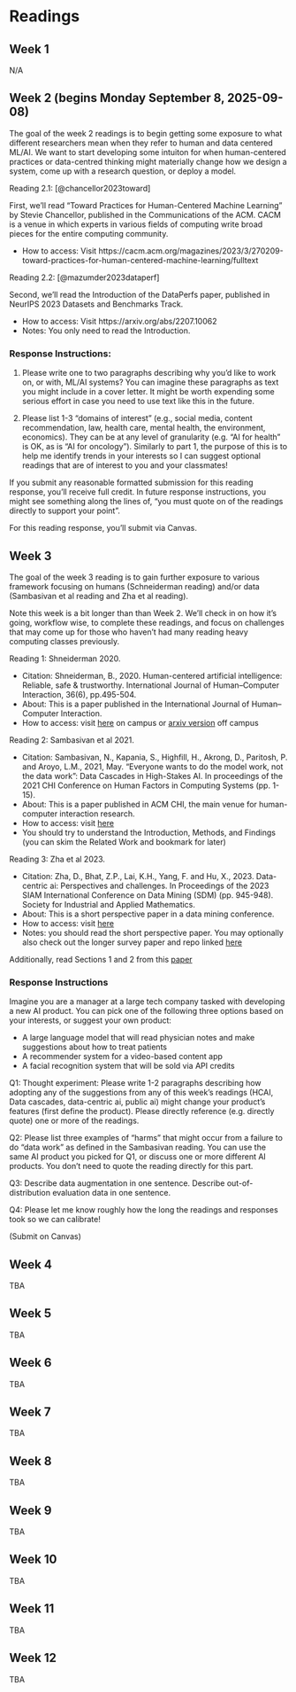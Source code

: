 # Readings

## Week 1

N/A

## Week 2 (begins Monday September 8, 2025-09-08)

The goal of the week 2 readings is to begin getting some exposure to what different researchers mean when they refer to human and data centered ML/AI. We want to start developing some intuiton for when human-centered practices or data-centred thinking might materially change how we design a system, come up with a research question, or deploy a model.

Reading 2.1: [@chancellor2023toward]

First, we'll read “Toward Practices for Human-Centered Machine Learning” by Stevie Chancellor, published in the Communications of the ACM. CACM is a venue in which experts in various fields of computing write broad pieces for the entire computing community.

- How to access: Visit https://cacm.acm.org/magazines/2023/3/270209-toward-practices-for-human-centered-machine-learning/fulltext

Reading 2.2: [@mazumder2023dataperf]

Second, we'll read the Introduction of the DataPerfs paper, published in NeurIPS 2023 Datasets and Benchmarks Track.
  
- How to access: Visit https://arxiv.org/abs/2207.10062 
- Notes: You only need to read the Introduction.

### Response Instructions:

1) Please write one to two paragraphs describing why you’d like to work on, or with, ML/AI systems? You can imagine these paragraphs as text you might include in a cover letter. It might be worth expending some serious effort in case you need to use text like this in the future.

2) Please list 1-3 “domains of interest” (e.g., social media, content recommendation, law, health care, mental health, the environment, economics). They can be at any level of granularity (e.g. “AI for health” is OK, as is “AI for oncology”). Similarly to part 1, the purpose of this is to help me identify trends in your interests so I can suggest optional readings that are of interest to you and your classmates!

If you submit any reasonable formatted submission for this reading response, you'll receive full credit. In future response instructions, you might see something along the lines of, "you must quote on of the readings directly to support your point".

For this reading response, you'll submit via Canvas.


## Week 3


The goal of the week 3 reading is to gain further exposure to various framework focusing on humans (Schneiderman reading) and/or data (Sambasivan et al reading and Zha et al reading).

Note this week is a bit longer than than Week 2. We'll check in on how it's going, workflow wise, to complete these readings, and focus on challenges that may come up for those who haven't had many reading heavy computing classes previously.

Reading 1: Shneiderman 2020.

- Citation: Shneiderman, B., 2020. Human-centered artificial intelligence: Reliable, safe & trustworthy. International Journal of Human–Computer Interaction, 36(6), pp.495-504.
- About: This is a paper published in the International Journal of Human–Computer Interaction.
- How to access: visit [here](https://www.tandfonline.com/doi/full/10.1080/10447318.2020.1741118) on campus or [arxiv version](https://arxiv.org/abs/2002.04087) off campus

Reading 2: Sambasivan et al 2021.

- Citation: Sambasivan, N., Kapania, S., Highfill, H., Akrong, D., Paritosh, P. and Aroyo, L.M., 2021, May. “Everyone wants to do the model work, not the data work”: Data Cascades in High-Stakes AI. In proceedings of the 2021 CHI Conference on Human Factors in Computing Systems (pp. 1-15).
- About: This is a paper published in ACM CHI, the main venue for human-computer interaction research. 
- How to access: visit [here](https://research.google/pubs/everyone-wants-to-do-the-model-work-not-the-data-work-data-cascades-in-high-stakes-ai/)
- You should try to understand the Introduction, Methods, and Findings (you can skim the Related Work and bookmark for later)

Reading 3: Zha et al 2023.

- Citation: Zha, D., Bhat, Z.P., Lai, K.H., Yang, F. and Hu, X., 2023. Data-centric ai: Perspectives and challenges. In Proceedings of the 2023 SIAM International Conference on Data Mining (SDM) (pp. 945-948). Society for Industrial and Applied Mathematics.
- About: This is a short perspective paper in a data mining conference.
- How to access: visit [here](https://epubs.siam.org/doi/abs/10.1137/1.9781611977653.ch106)
- Notes: you should read the short perspective paper. You may optionally also check out the longer survey paper and repo linked [here](https://github.com/daochenzha/data-centric-AI)

Additionally, read Sections 1 and 2 from this [paper](https://www.nickmvincent.com/static/canada_publicai.pdf)

### Response Instructions

Imagine you are a manager at a large tech company tasked with developing a new AI product. You can pick one of the following three options based on your interests, or suggest your own product:

- A large language model that will read physician notes and make suggestions about how to treat patients
- A recommender system for a video-based content app
- A facial recognition system that will be sold via API credits
    
Q1: Thought experiment: Please write 1-2 paragraphs describing how adopting any of the suggestions from any of this week’s readings (HCAI, Data cascades, data-centric ai, public ai) might change your product's features (first define the product). Please directly reference (e.g. directly quote) one or more of the readings.

Q2: Please list three examples of “harms” that might occur from a failure to do “data work” as defined in the Sambasivan reading. You can use the same AI product you picked for Q1, or discuss one or more different AI products. You don’t need to quote the reading directly for this part.

Q3: Describe data augmentation in one sentence. Describe out-of-distribution evaluation data in one sentence.

Q4: Please let me know roughly how the long the readings and responses took so we can calibrate!

(Submit on Canvas)


## Week 4

TBA

## Week 5

TBA

## Week 6

TBA

## Week 7

TBA

## Week 8

TBA

## Week 9

TBA

## Week 10

TBA

## Week 11

TBA

## Week 12

TBA